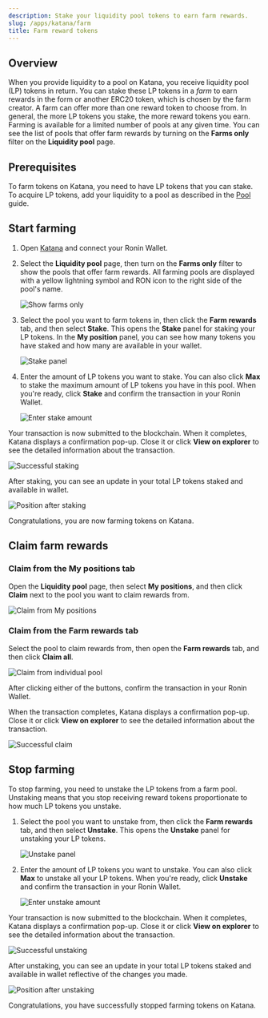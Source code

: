 ```yaml
---
description: Stake your liquidity pool tokens to earn farm rewards.
slug: /apps/katana/farm
title: Farm reward tokens
---
```


## Overview

When you provide liquidity to a pool on Katana, you receive liquidity pool (LP) tokens in return. You can stake these LP tokens in a _farm_ to earn rewards in the form or another ERC20 token, which is chosen by the farm creator. A farm can offer more than one reward token to choose from. In general, the more LP tokens you stake, the more reward tokens you earn. Farming is available for a limited number of pools at any given time. You can see the list of pools that offer farm rewards by turning on the **Farms only** filter on the **Liquidity pool** page.

## Prerequisites

To farm tokens on Katana, you need to have LP tokens that you can stake. To acquire LP tokens, add your liquidity to a pool as described in the [Pool](pool.mdx#add-a-liquidity-pair) guide.

## Start farming

1. Open [Katana](https://app.roninchain.com/swap) and connect your Ronin Wallet.
2. Select the **Liquidity pool** page, then turn on the **Farms only** filter to show the pools that offer farm rewards. All farming pools are displayed with a yellow lightning symbol and RON icon to the right side of the pool's name.

    ![Show farms only](../assets/katana-farm-filter.png)

3. Select the pool you want to farm tokens in, then click the **Farm rewards** tab, and then select **Stake**. This opens the **Stake** panel for staking your LP tokens. In the **My position** panel, you can see how many tokens you have staked and how many are available in your wallet.
  
    ![Stake panel](../assets/katana-farm-stake-panel.png)

6. Enter the amount of LP tokens you want to stake. You can also click **Max** to stake the maximum amount of LP tokens you have in this pool. When you're ready, click **Stake** and confirm the transaction in your Ronin Wallet.

    ![Enter stake amount](../assets/katana-farm-stake-amount.png)

Your transaction is now submitted to the blockchain. When it completes, Katana displays a confirmation pop-up. Close it or click **View on explorer** to see the detailed information about the transaction.

![Successful staking](../assets/katana-farm-stake-success.png)

After staking, you can see an update in your total LP tokens staked and available in wallet.

![Position after staking](../assets/katana-farm-stake-position.png)

Congratulations, you are now farming tokens on Katana.

## Claim farm rewards

### Claim from the My positions tab

Open the **Liquidity pool** page, then select **My positions**, and then click **Claim** next to the pool you want to claim rewards from.

![Claim from My positions](../assets/katana-farm-positions-claim.png)

### Claim from the Farm rewards tab

Select the pool to claim rewards from, then open the **Farm rewards** tab, and then click **Claim all**.

![Claim from individual pool](../assets/katana-farm-individual-claim.png)

After clicking either of the buttons, confirm the transaction in your Ronin Wallet.

When the transaction completes, Katana displays a confirmation pop-up. Close it or click **View on explorer** to see the detailed information about the transaction.

![Successful claim](../assets/katana-farm-claim-success.png)

## Stop farming

To stop farming, you need to unstake the LP tokens from a farm pool. Unstaking means that you stop receiving reward tokens proportionate to how much LP tokens you unstake.

1. Select the pool you want to unstake from, then click the **Farm rewards** tab, and then select **Unstake**. This opens the **Unstake** panel for unstaking your LP tokens.

    ![Unstake panel](../assets/katana-farm-unstake-panel.png)

2. Enter the amount of LP tokens you want to unstake. You can also click **Max** to unstake all your LP tokens. When you're ready, click **Unstake** and confirm the transaction in your Ronin Wallet.

    ![Enter unstake amount](../assets/katana-farm-unstake-amount.png)

Your transaction is now submitted to the blockchain. When it completes, Katana displays a confirmation pop-up. Close it or click **View on explorer** to see the detailed information about the transaction.

![Successful unstaking](../assets/katana-farm-unstake-success.png)

After unstaking, you can see an update in your total LP tokens staked and available in wallet reflective of the changes you made.

![Position after unstaking](../assets/katana-farm-unstake-position.png)

Congratulations, you have successfully stopped farming tokens on Katana.